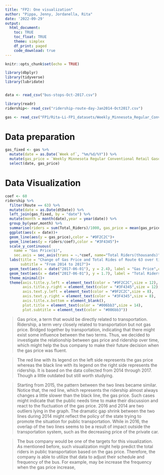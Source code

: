 ```yaml
---
title: "FP2: One visualization"
author: "Pippa, Jenny, Jordanella, Rita"
date: '2022-09-29'
output: 
  html_document:
    toc: TRUE
    toc_float: TRUE
    theme: simplex
    df_print: paged
    code_download: true
---
```


```r
knitr::opts_chunk$set(echo = TRUE)
```

```r
library(dbplyr)
library(tidyverse)
library(lubridate)


data <- read_csv("bus-stops-Oct-2017.csv")

library(readr)
ridership<- read_csv("ridership-route-day-Jan2014-Oct2017.csv")

gas <- read_csv("FP1/Rita-Li-FP1_datasets/Weekly_Minnesota_Regular_Conventional_Retail_Gasoline_Prices.csv", skip = 4)
```
# Data preparation
```r
gas_fixed <- gas %>% 
  mutate(date = as.Date(`Week of`, "%m/%d/%Y")) %>% 
  mutate(gas_price = `Weekly Minnesota Regular Conventional Retail Gasoline Prices Dollars per Gallon`) %>% 
  select(date, gas_price)
```

# Data Visualization
```r
coef <- 60
ridership %>% 
  filter(Route == 63) %>% 
  mutate(date = as.Date(dtDate)) %>%
  left_join(gas_fixed, by = "date") %>% 
  mutate(month = month(date),year = year(date)) %>% 
  group_by(year,month) %>% 
  summarise(riders = sum(Total_Riders)/1000, gas_price = mean(gas_price,na.rm = TRUE), date = min(date)) %>% 
  ggplot(aes(x = date))+
  geom_line(aes(y = gas_price),color = "#9F2C2C")+
  geom_line(aes(y = riders/coef),color = "#3F4345")+ 
  scale_y_continuous(
    name = "Gas Price($)",
    sec.axis = sec_axis(trans = ~.*coef, name="Total Riders(thousands)"))+
  labs(title = "Change of Gas Price and Total Rides of Route 63 over time",
       subtitle = "From 2014 to 2017")+
  geom_text(aes(x = date("2017-06-01"), y = 2.4), label = "Gas Price",color = "#9F2C2C",size = 3)+
  geom_text(aes(x = date("2017-06-01"), y = 1.7), label = "Total Riders",color = "#3F4345",size = 3)+
  theme_minimal()+
  theme(axis.title.y.left = element_text(color = "#9F2C2C",size = 12),
        axis.title.y.right = element_text(color = "#3F4345",size = 12),
        axis.text.y.left = element_text(color = "#9F2C2C",size = 8),
        axis.text.y.right = element_text(color = "#3F4345",size = 8),
        axis.title.x.bottom = element_blank(),
        plot.title = element_text(color = "#006bb3",size = 14),
        plot.subtitle = element_text(color = "#006bb3"))
```

> Gas price, a term that would be directly related to transportation. Ridership, a term very closely related to transportation but not gas price. Bridged together by transportation, indicating that there might exist some influence between the two terms. Thus, we decided to investigate the relationship between gas price and ridership over time, which might help the bus company to make their future decision when the gas price was fluent.

> The red line with its legend on the left side represents the gas price whereas the black line with its legend on the right side represents the ridership. It is based on the data collected from 2014 through 2017. Though a little outdated but still worth studying. 

> Starting from 2015, the pattern between the two lines became similar. Notice that, the red line, which represents the ridership almost always changes a little slower than the black line, the gas price. Such cases might indicate that the public needs time to make their discussion and react to the fluctuation of the gas price. 2016 and 2014 are two outliers lying in the graph. The dramatic gap shrink between the two lines during 2014 might reflect the policy of the state trying to promote the situation for public transportation. While in 2016, the overlap of the two lines seems to be a result of impact outside the transportation system, such as the decreasing price of the private car.

> The bus company would be one of the targets for this visualization. As mentioned before, such visualization might help predict the total riders in public transportation based on the gas price. Therefore, the company is able to utilize that data to adjust their schedule and frequency of the bus. For example, may be increase the frequency when the gas price increase,
